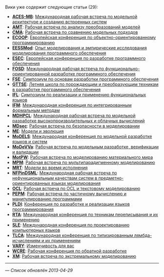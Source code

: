 Вики уже содержит следующие статьи (29):

* '''[[ACES-MB]]''': [[ACES-MB|Международная рабочая встреча по модельной архитектуре и созданию встроенных систем]]
* '''[[AMT]]''': [[AMT|Рабочая встреча по анализу преобразований моделей]]
* '''[[CMA]]''': [[CMA|Рабочая встреча по сравнению модельных подходов]]
* '''[[ECOOP]]''': [[ECOOP|Европейская конференция по объектно-ориентированному программированию]]
* '''[[EESSMod]]''': [[EESSMod|Опыт моделирования и эмпирические исследования моделирования программного обеспечения]]
* '''[[ESEC]]''': [[ESEC|Европейская конференция по разработке программного обеспечения]]
* '''[[FOSD]]''': [[FOSD|Международная рабочая встреча по функционально-ориентированной разработке программного обеспечения]]
* '''[[FSE]]''': [[FSE|Симпозиум по основам разработки программного обеспечения]]
* '''[[GTTSE]]''': [[GTTSE|Летняя школа по порождающим и преобразующим техникам в разработке программного обеспечения]]
* '''[[IFL]]''': [[IFL|Симпозиум по реализации и применению функциональных языков]]
* '''[[IFM]]''': [[IFM|Международная конференция по интегрированным формальным методам]]
* '''[[MDHPCL]]''': [[MDHPCL|Международная рабочая встреча по модельной разработке высокопроизводительных и облачных вычислений]]
* '''[[MDsec]]''': [[MDsec|Рабочая встреча по безопасности в моделировании]]
* '''[[ME]]''': [[ME|Модели и эволюция]]
* '''[[MoDELS]]''': [[MoDELS|Международная конференция по модельной разработке языков и систем]]
* '''[[MoDeVVa]]''': [[MoDeVVa|Рабочая встреча по модельным разработке, верификации и валидации]]
* '''[[MotPW]]''': [[MotPW|Рабочая встреча по моделированию материального мира]]
* '''[[MPM]]''': [[MPM|Рабочая встреча по мультипарадигменному моделированию]]
* '''[[MRT]]''': [[MRT|Модели во время исполнения]]
* '''[[NFPinDSML]]''': [[NFPinDSML|Международная рабочая встреча по нефункциональным качествам систем в предметно-ориентированных языках моделирования]]
* '''[[OCL]]''': [[OCL|Рабочая встреча по OCL и текстовому моделированию]]
* '''[[PEPM]]''': [[PEPM|Рабочая встреча по частичному вычислению и манипулированию программами]]
* '''[[PLDI]]''': [[PLDI|Конференция по разработке и реализации языков программирования]]
* '''[[RTA]]''': [[RTA|Международная конференция по техникам переписывания и их применению]]
* '''[[SLE]]''': [[SLE|Международная конференция по проектированию компьютерных языков]]
* '''[[TLCA]]''': [[TLCA|Международная конференция по типизированным лямбда-исчислениям и их применениям]]
* '''[[VARY]]''': [[VARY|Изменчивость для вас]]
* '''[[WCRE]]''': [[WCRE|Рабочая конференция по обратной разработке]]
* '''[[XM]]''': [[XM|Рабочая встреча по экстремальному моделированию]]

----
— ''Список обновлён 2013-04-29''
